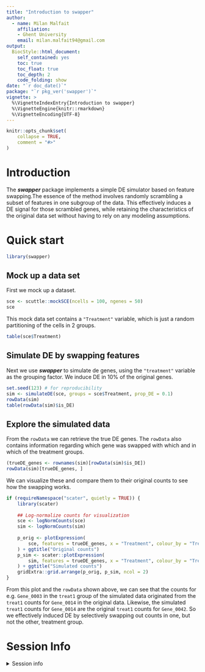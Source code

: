 ```yaml
---
title: "Introduction to swapper"
author: 
  - name: Milan Malfait
    affiliation:
    - Ghent University
    email: milan.malfait94@gmail.com
output: 
  BiocStyle::html_document:
    self_contained: yes
    toc: true
    toc_float: true
    toc_depth: 2
    code_folding: show
date: "`r doc_date()`"
package: "`r pkg_ver('swapper')`"
vignette: >
  %\VignetteIndexEntry{Introduction to swapper}
  %\VignetteEngine{knitr::rmarkdown}
  %\VignetteEncoding{UTF-8}  
---
```


```r
knitr::opts_chunk$set(
    collapse = TRUE,
    comment = "#>"
)
```

# Introduction

The __*swapper*__ package implements a simple DE simulator based on feature
swapping.The essence of the method involves randomly scrambling a subset of
features in one subgroup of the data. This effectively induces a DE signal for
those scrambled genes, while retaining the characteristics of the original data
set without having to rely on any modeling assumptions.


# Quick start

```r
library(swapper)
```


## Mock up a data set

First we mock up a dataset.

```r
sce <- scuttle::mockSCE(ncells = 100, ngenes = 50)
sce
```

This mock data set contains a `"Treatment"` variable, which is just a random partitioning of the cells in 2 groups.

```r
table(sce$Treatment)
```

## Simulate DE by swapping features

Next we use __*swapper*__ to simulate de genes, using the `"treatment"` variable
as the grouping factor. We induce DE in 10% of the original genes.

```r
set.seed(123) # for reproducibility
sim <- simulateDE(sce, groups = sce$Treatment, prop_DE = 0.1)
rowData(sim)
table(rowData(sim)$is_DE)
```

## Explore the simulated data

From the `rowData` we can retrieve the true DE genes. The `rowData` also
contains information regarding which gene was swapped with which and in which of
the treatment groups.

```r
(trueDE_genes <- rownames(sim)[rowData(sim)$is_DE])
rowData(sim)[trueDE_genes, ]
```

We can visualize these and compare them to their original counts to see how the
swapping works.

```r
if (requireNamespace("scater", quietly = TRUE)) {
    library(scater)
    
    ## Log-normalize counts for visualization
    sce <- logNormCounts(sce)
    sim <- logNormCounts(sim)
    
    p_orig <- plotExpression(
        sce, features = trueDE_genes, x = "Treatment", colour_by = "Treatment"
    ) + ggtitle("Original counts")
    p_sim <- scater::plotExpression(
        sim, features = trueDE_genes, x = "Treatment", colour_by = "Treatment"
    ) + ggtitle("Simulated counts")
    gridExtra::grid.arrange(p_orig, p_sim, ncol = 2)
}
```

From this plot and the `rowData` shown above, we can see that the counts for
e.g. `Gene_0003` in the `treat1` group of the simulated data originated from the
`treat1` counts for `Gene_0014` in the original data. Likewise, the simulated
`treat1` counts for `Gene_0014` are the original `treat1` counts for
`Gene_0042`. So we effectively induced DE by selectively swapping out counts in
one, but not the other, treatment group.


# Session Info {-}

<details><summary>Session info</summary>

```r
## session info
options(width = 120)
sessioninfo::session_info()
```

</details>
